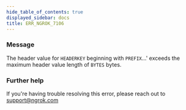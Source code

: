 ```yaml
---
hide_table_of_contents: true
displayed_sidebar: docs
title: ERR_NGROK_7106
---
```




### Message

The header value for `HEADERKEY` beginning with `PREFIX`...' exceeds the maximum header value length of `BYTES` bytes.

<ErrorDetails error="err_ngrok_7106" />

### Further help

If you're having trouble resolving this error, please reach out to [support@ngrok.com](mailto:support@ngrok.com?subject=Help%20with%20ERR_NGROK_7106)
